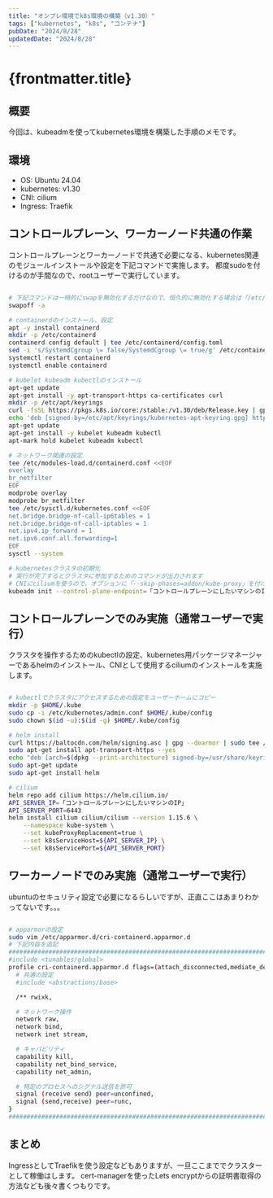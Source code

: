 ```yaml
---
title: "オンプレ環境でk8s環境の構築（v1.30）"
tags: ["kubernetes", "k8s", "コンテナ"]
pubDate: "2024/8/28"
updatedDate: "2024/8/28"
---
```



# {frontmatter.title}

## 概要

今回は、kubeadmを使ってkubernetes環境を構築した手順のメモです。

## 環境
- OS: Ubuntu 24.04
- kubernetes: v1.30
- CNI: cilium
- Ingress: Traefik

## コントロールプレーン、ワーカーノード共通の作業
コントロールプレーンとワーカーノードで共通で必要になる、kubernetes関連のモジュールインストールや設定を下記コマンドで実施します。
都度sudoを付けるのが手間なので、rootユーザーで実行しています。
```bash

# 下記コマンドは一時的にswapを無効化するだけなので、恒久的に無効化する場合は「/etc/fstab」を編集
swapoff -a

# containerdのインストール、設定
apt -y install containerd
mkdir -p /etc/containerd
containerd config default | tee /etc/containerd/config.toml
sed -i 's/SystemdCgroup \= false/SystemdCgroup \= true/g' /etc/containerd/config.toml
systemctl restart containerd
systemctl enable containerd

# kubelet kubeadm kubectlのインストール
apt-get update
apt-get install -y apt-transport-https ca-certificates curl
mkdir -p /etc/apt/keyrings
curl -fsSL https://pkgs.k8s.io/core:/stable:/v1.30/deb/Release.key | gpg --dearmor -o /etc/apt/keyrings/kubernetes-apt-keyring.gpg
echo 'deb [signed-by=/etc/apt/keyrings/kubernetes-apt-keyring.gpg] https://pkgs.k8s.io/core:/stable:/v1.30/deb/ /' | tee /etc/apt/sources.list.d/kubernetes.list
apt-get update
apt-get install -y kubelet kubeadm kubectl
apt-mark hold kubelet kubeadm kubectl

# ネットワーク関連の設定
tee /etc/modules-load.d/containerd.conf <<EOF
overlay
br_netfilter
EOF
modprobe overlay
modprobe br_netfilter
tee /etc/sysctl.d/kubernetes.conf <<EOF
net.bridge.bridge-nf-call-ip6tables = 1
net.bridge.bridge-nf-call-iptables = 1
net.ipv4.ip_forward = 1
net.ipv6.conf.all.forwarding=1
EOF
sysctl --system

# kubernetesクラスタの初期化
# 実行が完了するとクラスタに参加するためのコマンドが出力されます
# CNIにciliumを使うので、オプションに「--skip-phases=addon/kube-proxy」を付けて、kube-proxyを使わないようにする
kubeadm init --control-plane-endpoint=「コントロールプレーンにしたいマシンのIP」 --skip-phases=addon/kube-proxy --pod-network-cidr=10.0.0.0/8
```

## コントロールプレーンでのみ実施（通常ユーザーで実行）
クラスタを操作するためのkubectlの設定、kubernetes用パッケージマネージャーであるhelmのインストール、CNIとして使用するciliumのインストールを実施します。
```bash

# kubectlでクラスタにアクセスするための設定をユーザーホームにコピー
mkdir -p $HOME/.kube
sudo cp -i /etc/kubernetes/admin.conf $HOME/.kube/config
sudo chown $(id -u):$(id -g) $HOME/.kube/config

# helm install
curl https://baltocdn.com/helm/signing.asc | gpg --dearmor | sudo tee /usr/share/keyrings/helm.gpg > /dev/null
sudo apt-get install apt-transport-https --yes
echo "deb [arch=$(dpkg --print-architecture) signed-by=/usr/share/keyrings/helm.gpg] https://baltocdn.com/helm/stable/debian/ all main" | sudo tee /etc/apt/sources.list.d/helm-stable-debian.list
sudo apt-get update
sudo apt-get install helm

# cilium
helm repo add cilium https://helm.cilium.io/
API_SERVER_IP=「コントロールプレーンにしたいマシンのIP」
API_SERVER_PORT=6443
helm install cilium cilium/cilium --version 1.15.6 \
    --namespace kube-system \
    --set kubeProxyReplacement=true \
    --set k8sServiceHost=${API_SERVER_IP} \
    --set k8sServicePort=${API_SERVER_PORT}
```

## ワーカーノードでのみ実施（通常ユーザーで実行）
ubuntuのセキュリティ設定で必要になるらしいですが、正直ここはあまりわかってないです。。。  
```bash

# apparmorの設定
sudo vim /etc/apparmor.d/cri-containerd.apparmor.d
# 下記内容を追記
############################################################################################
#include <tunables/global>
profile cri-containerd.apparmor.d flags=(attach_disconnected,mediate_deleted) {
  # 共通の設定
  #include <abstractions/base>

  /** rwixk,

  # ネットワーク操作
  network raw,
  network bind,
  network inet stream,

  # キャパビリティ
  capability kill,
  capability net_bind_service,
  capability net_admin,

  # 特定のプロセスへのシグナル送信を許可
  signal (receive send) peer=unconfined,
  signal (send,receive) peer=runc,
}
############################################################################################
```

## まとめ
IngressとしてTraefikを使う設定などもありますが、一旦ここまででクラスターとして稼働はします。
cert-managerを使ったLets encryptからの証明書取得の方法なども後々書くつもりです。